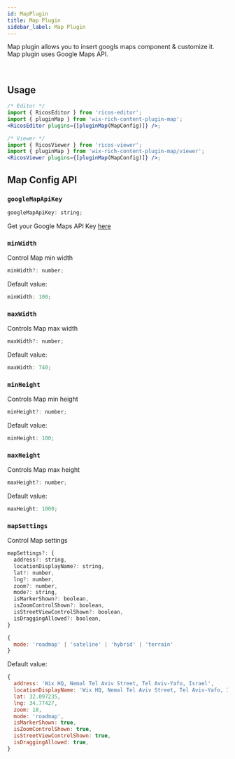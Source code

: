 ```yaml
---
id: MapPlugin
title: Map Plugin
sidebar_label: Map Plugin
---
```



Map plugin allows you to insert googls maps component & customize it. Map plugin uses Google Maps API.

<div className="card">
  <RicosEditorWithMobile
    content={createContent('Add a Map to check it out!')}
    placeholder={'Type here!'}
    plugins={[pluginMap({ googleMapApiKey: process.env.GOOGLE_MAPS_API_KEY })]}
  />
</div>
<br />

## Usage

```jsx
/* Editor */
import { RicosEditor } from 'ricos-editor';
import { pluginMap } from 'wix-rich-content-plugin-map';
<RicosEditor plugins={[pluginMap(MapConfig)]} />;

/* Viewer */
import { RicosViewer } from 'ricos-viewer';
import { pluginMap } from 'wix-rich-content-plugin-map/viewer';
<RicosViewer plugins={[pluginMap(MapConfig)]} />;
```

## Map Config API

### `googleMapApiKey`

```jsx
googleMapApiKey: string;
```

Get your Google Maps API Key <a href="https://developers.google.com/maps/documentation/maps-static/get-api-key">here</a>

### `minWidth`

Control Map min width

```jsx
minWidth?: number;
```

Default value:

```jsx
minWidth: 100;
```

### `maxWidth`

Controls Map max width

```jsx
maxWidth?: number;
```

Default value:

```jsx
maxWidth: 740;
```

### `minHeight`

Controls Map min height

```jsx
minHeight?: number;
```

Default value:

```jsx
minHeight: 100;
```

### `maxHeight`

Controls Map max height

```jsx
maxHeight?: number;
```

Default value:

```jsx
maxHeight: 1000;
```

### `mapSettings`

Control Map settings

```jsx
mapSettings?: {
  address?: string,
  locationDisplayName?: string,
  lat?: number,
  lng?: number,
  zoom?: number,
  mode?: string,
  isMarkerShown?: boolean,
  isZoomControlShown?: boolean,
  isStreetViewControlShown?: boolean,
  isDraggingAllowed?: boolean,
}

{
  mode: 'roadmap' | 'sateline' | 'hybrid' | 'terrain'
}
```

Default value:

```jsx
{
  address: 'Wix HQ, Nemal Tel Aviv Street, Tel Aviv-Yafo, Israel',
  locationDisplayName: 'Wix HQ, Nemal Tel Aviv Street, Tel Aviv-Yafo, Israel',
  lat: 32.097235,
  lng: 34.77427,
  zoom: 18,
  mode: 'roadmap',
  isMarkerShown: true,
  isZoomControlShown: true,
  isStreetViewControlShown: true,
  isDraggingAllowed: true,
}
```
